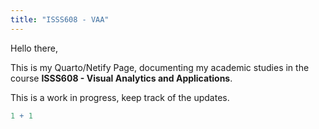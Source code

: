 ```yaml
---
title: "ISSS608 - VAA"
---
```


Hello there,

This is my Quarto/Netify Page, documenting my academic studies in the course **ISSS608 - Visual Analytics and Applications**.

This is a work in progress, keep track of the updates.

```r
1 + 1
```
